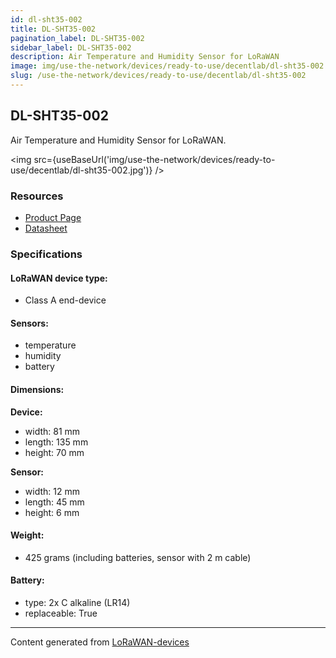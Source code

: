 ```yaml
---
id: dl-sht35-002
title: DL-SHT35-002
pagination_label: DL-SHT35-002
sidebar_label: DL-SHT35-002
description: Air Temperature and Humidity Sensor for LoRaWAN
image: img/use-the-network/devices/ready-to-use/decentlab/dl-sht35-002.jpg
slug: /use-the-network/devices/ready-to-use/decentlab/dl-sht35-002
---
```



## DL-SHT35-002

Air Temperature and Humidity Sensor for LoRaWAN.

<img src={useBaseUrl('img/use-the-network/devices/ready-to-use/decentlab/dl-sht35-002.jpg')} />

### Resources

- [Product Page](https://www.decentlab.com/products/air-temperature-and-humidity-sensor-for-lorawan)
- [Datasheet](https://cdn.decentlab.com/download/datasheets/Decentlab-DL-SHT35-datasheet.pdf)

### Specifications

#### LoRaWAN device type:
- Class A end-device

#### Sensors:

- temperature
- humidity
- battery

#### Dimensions:

**Device:**
- width: 81 mm
- length: 135 mm
- height: 70 mm

**Sensor:**
- width: 12 mm
- length: 45 mm
- height: 6 mm

#### Weight:

- 425 grams (including batteries, sensor with 2 m cable)

#### Battery:

- type: 2x C alkaline (LR14)
- replaceable: True

---

Content generated from [LoRaWAN-devices](https://github.com/TheThingsNetwork/lorawan-devices)
